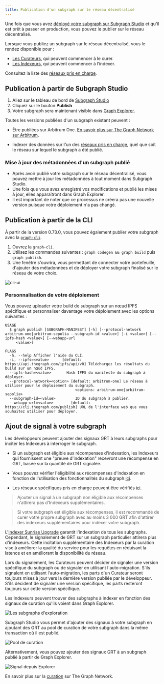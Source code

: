 ```yaml
---
title: Publication d'un subgraph sur le réseau décentralisé
---
```


Une fois que vous avez [déployé votre subgraph sur Subgraph Studio](/deploying/deploying-a-subgraph-to-studio) et qu'il est prêt à passer en production, vous pouvez le publier sur le réseau décentralisé.

Lorsque vous publiez un subgraph sur le réseau décentralisé, vous le rendez disponible pour :

- [Les Curateurs](/network/curating), qui peuvent commencer à le curer.
- [Les Indexeurs](/network/indexing), qui peuvent commencer à l’indexer.

<VideoEmbed youtube="satdwdbvzAQ" />

Consultez la liste des [réseaux pris en charge](/developing/supported-networks).

## Publication à partir de Subgraph Studio

1. Allez sur le tableau de bord de [Subgraph Studio](https://thegraph.com/studio/)
2. Cliquez sur le bouton **Publish**
3. Votre subgraph sera maintenant visible dans [Graph Explorer](https://thegraph.com/explorer/).

Toutes les versions publiées d'un subgraph existant peuvent :

- Être publiées sur Arbitrum One. [En savoir plus sur The Graph Network sur Arbitrum](/arbitrum/arbitrum-faq).

- Indexer des données sur l'un des [réseaux pris en charge](/developing/supported-networks), quel que soit le réseau sur lequel le subgraph a été publié.

### Mise à jour des métadonnées d'un subgraph publié

- Après avoir publié votre subgraph sur le réseau décentralisé, vous pouvez mettre à jour les métadonnées à tout moment dans Subgraph Studio.
- Une fois que vous avez enregistré vos modifications et publié les mises à jour, elles apparaîtront dans Graph Explorer.
- Il est important de noter que ce processus ne créera pas une nouvelle version puisque votre déploiement n'a pas changé.

## Publication à partir de la CLI

À partir de la version 0.73.0, vous pouvez également publier votre subgraph avec la [`graph-cli`](https://github.com/graphprotocol/graph-tooling/tree/main/packages/cli).

1. Ouvrez la `graph-cli`.
2. Utilisez les commandes suivantes : `graph codegen && graph build` puis `graph publish`.
3. Une fenêtre s'ouvrira, vous permettant de connecter votre portefeuille, d'ajouter des métadonnées et de déployer votre subgraph finalisé sur le réseau de votre choix.

![cli-ui](/img/cli-ui.png)

### Personnalisation de votre déploiement

Vous pouvez uploader votre build de subgraph sur un nœud IPFS spécifique et personnaliser davantage votre déploiement avec les options suivantes :

```
USAGE
  $ graph publish [SUBGRAPH-MANIFEST] [-h] [--protocol-network arbitrum-one|arbitrum-sepolia --subgraph-id <value>] [-i <value>] [--ipfs-hash <value>] [--webapp-url 
     <value>]

FLAGS
  -h, --help Afficher l'aide du CLI.
  -i, --ipfs=<value>      [default: https://api.thegraph.com/ipfs/api/v0] Téléchargez les résultats du build sur un nœud IPFS.
  --ipfs-hash=<value>       Hash IPFS du manifeste du subgraph à déployer. 
  --protocol-network=<option> [default: arbitrum-one] Le réseau à utiliser pour le déploiement du subgraph.
                                <options: arbitrum-one|arbitrum-sepolia> 
  --subgraph-id=<value>         ID du subgraph à publier.
  --webapp-url=<value>        [default: https://cli.thegraph.com/publish] URL de l'interface web que vous souhaitez utiliser pour déployer.

```

## Ajout de signal à votre subgraph

Les développeurs peuvent ajouter des signaux GRT à leurs subgraphs pour inciter les Indexeurs à interroger le subgraph.

- Si un subgraph est éligible aux récompenses d'indexation, les Indexeurs qui fournissent une "preuve d'indexation" recevront une récompense en GRT, basée sur la quantité de GRT signalée.

- Vous pouvez vérifier l'éligibilité aux récompenses d'indexation en fonction de l'utilisation des fonctionnalités du subgraph [ici](https://github.com/graphprotocol/indexer/blob/main/docs/feature-support-matrix.md).

- Les réseaux spécifiques pris en charge peuvent être vérifiés [ici](/developing/supported-networks).

> Ajouter un signal à un subgraph non éligible aux récompenses n'attirera pas d'Indexeurs supplémentaires.

> Si votre subgraph est éligible aux récompenses, il est recommandé de curer votre propre subgraph avec au moins 3 000 GRT afin d'attirer des indexeurs supplémentaires pour indexer votre subgraph.

L'[Indexer Sunrise Upgrade](/sunrise/#what-is-the-upgrade-indexer) garantit l'indexation de tous les subgraphs. Cependant, le signalement de GRT sur un subgraph particulier attirera plus d'indexeurs. Cette incitation supplémentaire des Indexeurs par la curation vise à améliorer la qualité du service pour les requêtes en réduisant la latence et en améliorant la disponibilité du réseau.

Lors du signalement, les Curateurs peuvent décider de signaler une version spécifique du subgraph ou de signaler en utilisant l'auto-migration. S'ils signalent en utilisant l'auto-migration, les parts d'un Curateur seront toujours mises à jour vers la dernière version publiée par le développeur. S'ils décident de signaler une version spécifique, les parts resteront toujours sur cette version spécifique.

Les Indexeurs peuvent trouver des subgraphs à indexer en fonction des signaux de curation qu'ils voient dans Graph Explorer.

![Les subgraphs d'exploration](/img/explorer-subgraphs.png)

Subgraph Studio vous permet d'ajouter des signaux à votre subgraph en ajoutant des GRT au pool de curation de votre subgraph dans la même transaction où il est publié.

![Pool de curation](/img/curate-own-subgraph-tx.png)

Alternativement, vous pouvez ajouter des signaux GRT à un subgraph publié à partir de Graph Explorer.

![Signal depuis Explorer](/img/signal-from-explorer.png)

En savoir plus sur la [curation](/network/curating/) sur The Graph Network.
